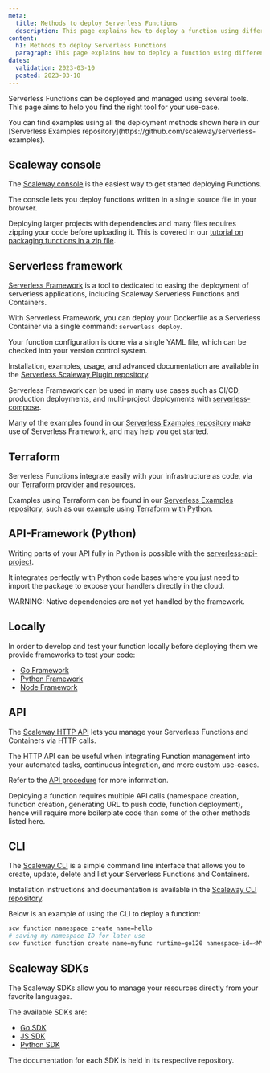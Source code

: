 ```yaml
---
meta:
  title: Methods to deploy Serverless Functions
  description: This page explains how to deploy a function using different tools
content:
  h1: Methods to deploy Serverless Functions
  paragraph: This page explains how to deploy a function using different tools
dates:
  validation: 2023-03-10
  posted: 2023-03-10
---
```


Serverless Functions can be deployed and managed using several tools. This page aims to help you find the right tool for your use-case.

<Message type="tip">
  You can find examples using all the deployment methods shown here in our [Serverless Examples repository](https://github.com/scaleway/serverless-examples).
</Message>

## Scaleway console

The [Scaleway console](https://console.scaleway.com/) is the easiest way to get started deploying Functions.

The console lets you deploy functions written in a single source file in your browser.

Deploying larger projects with dependencies and many files requires zipping your code before uploading it. This is covered in our [tutorial on packaging functions in a zip file](/serverless/functions/how-to/package-function-dependencies-in-zip/).

## Serverless framework

[Serverless Framework](https://www.serverless.com/) is a tool to dedicated to easing the deployment of serverless applications, including Scaleway Serverless Functions and Containers.

With Serverless Framework, you can deploy your Dockerfile as a Serverless Container via a single command: `serverless deploy`.

Your function configuration is done via a single YAML file, which can be checked into your version control system.

Installation, examples, usage, and advanced documentation are available in the [Serverless Scaleway Plugin repository](https://github.com/scaleway/serverless-scaleway-functions).

Serverless Framework can be used in many use cases such as CI/CD, production deployments, and multi-project deployments with [serverless-compose](https://www.serverless.com/framework/docs/guides/compose).

Many of the examples found in our [Serverless Examples repository](https://github.com/scaleway/serverless-examples) make use of Serverless Framework, and may help you get started.

## Terraform

Serverless Functions integrate easily with your infrastructure as code, via our [Terraform provider and resources](https://registry.terraform.io/providers/scaleway/scaleway/latest/docs/resources/container).

Examples using Terraform can be found in our [Serverless Examples repository](https://github.com/scaleway/serverless-examples), such as our [example using Terraform with Python](https://github.com/scaleway/serverless-examples/tree/main/functions/terraform-python-example).

## API-Framework (Python)

Writing parts of your API fully in Python is possible with the [serverless-api-project](https://github.com/scaleway/serverless-api-project).

It integrates perfectly with Python code bases where you just need to import the package to
expose your handlers directly in the cloud.

WARNING: Native dependencies are not yet handled by the framework.

## Locally

In order to develop and test your function locally before deploying them we provide frameworks to test your code:
- [Go Framework](https://github.com/scaleway/serverless-functions-go)
- [Python Framework](https://github.com/scaleway/serverless-functions-python)
- [Node Framework](https://github.com/scaleway/serverless-functions-node)

## API

The [Scaleway HTTP API](https://www.scaleway.com/en/developers/api/) lets you manage your Serverless Functions and Containers via HTTP calls.

The HTTP API can be useful when integrating Function management into your automated tasks, continuous integration, and more custom use-cases.

Refer to the [API procedure](/serverless/functions/api-cli/deploy-function-api/) for more information.

<Message type="note"> 
  Deploying a function requires multiple API calls (namespace creation, function creation, generating URL to push code, function deployment), hence will require more boilerplate code than some of the other methods listed here.
</Message>

## CLI

The [Scaleway CLI](https://github.com/scaleway/scaleway-cli) is a simple command line interface that allows you to create, update, delete and list your Serverless Functions and Containers.

Installation instructions and documentation is available in the [Scaleway CLI repository](https://github.com/scaleway/scaleway-cli).

Below is an example of using the CLI to deploy a function:

```sh
scw function namespace create name=hello
# saving my namespace ID for later use
scw function function create name=myfunc runtime=go120 namespace-id=<MY-NAMESPACE-ID>
```

## Scaleway SDKs

The Scaleway SDKs allow you to manage your resources directly from your favorite languages.

The available SDKs are:

- [Go SDK](https://github.com/scaleway/scaleway-sdk-go)
- [JS SDK](https://github.com/scaleway/scaleway-sdk-js)
- [Python SDK](https://github.com/scaleway/scaleway-sdk-python)

The documentation for each SDK is held in its respective repository.

